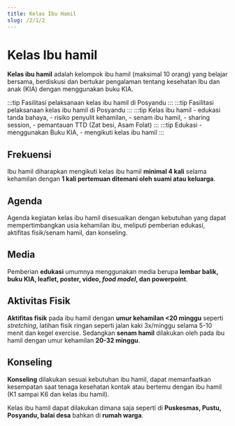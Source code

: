 ```yaml
---
title: Kelas Ibu Hamil
slug: /2/1/2
---
```


# Kelas Ibu hamil
**Kelas ibu hamil** adalah kelompok ibu hamil (maksimal 10 orang) yang belajar bersama, berdiskusi dan bertukar pengalaman tentang kesehatan Ibu dan anak (KIA) dengan menggunakan buku KIA.

<Tabs>
  <TabItem value='puskesmas' label="Puskesmas">
  :::tip Fasilitasi 
  pelaksanaan kelas ibu hamil di Posyandu
  :::
  </TabItem>
  <TabItem value='pustu' label="Pustu">
  :::tip Fasilitasi 
  pelaksanaan kelas ibu hamil di Posyandu
  :::
  </TabItem>
  <TabItem value='posyandu' label="Posyandu">
  :::tip Kelas ibu hamil
  - edukasi tanda bahaya, 
  - risiko penyulit kehamilan, 
  - senam ibu hamil,
  - sharing session, 
  - pemantauan TTD (Zat besi, Asam Folat)
  :::
  </TabItem>
  <TabItem value='rumah' label="Kunjungan Rumah">
  :::tip Edukasi 
  - menggunakan Buku KIA, 
  - mengikuti kelas ibu hamil
  ::: 
  </TabItem>
</Tabs>


## Frekuensi
Ibu hamil diharapkan mengikuti kelas ibu hamil **minimal 4 kali** selama kehamilan dengan **1 kali pertemuan ditemani oleh suami atau keluarga**.

## Agenda
Agenda kegiatan kelas ibu hamil disesuaikan dengan kebutuhan yang dapat mempertimbangkan usia kehamilan ibu, meliputi pemberian edukasi, aktifitas fisik/senam hamil, dan konseling.

## Media
Pemberian **edukasi** umumnya menggunakan media berupa **lembar balik, buku KIA, leaflet, poster, video, _food model_, dan powerpoint**.

## Aktivitas Fisik
**Aktifitas fisik** pada ibu hamil dengan **umur kehamilan \<20 minggu** seperti _stretching_, latihan fisik ringan seperti jalan kaki 3x/minggu selama 5-10 menit dan kegel exercise. Sedangkan **senam hamil** dilakukan oleh pada ibu hamil dengan umur kehamilan **20-32 minggu**.

## Konseling
**Konseling** dilakukan sesuai kebutuhan ibu hamil, dapat memanfaatkan kesempatan saat tenaga kesehatan kontak atau bertemu dengan ibu hamil (K1 sampai K6 dan kelas ibu hamil).

Kelas ibu hamil dapat dilakukan dimana saja seperti di **Puskesmas, Pustu, Posyandu, balai desa** bahkan di **rumah warga**.
